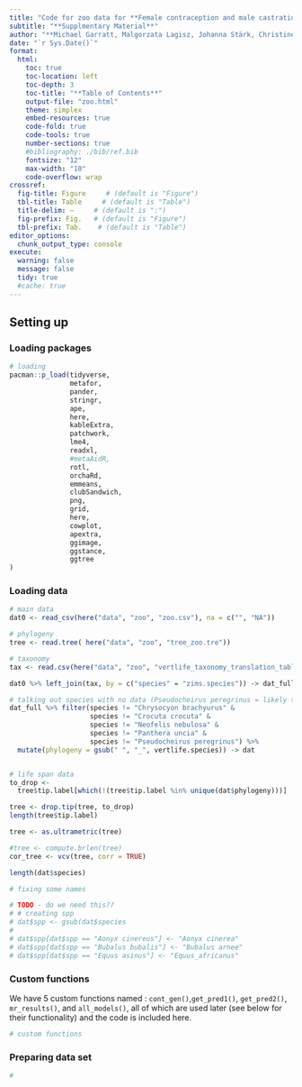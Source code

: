 ```yaml
---
title: "Code for zoo data for **Female contraception and male castration increase lifespan across vertebrates**"
subtitle: "**Supplmentary Material**"
author: "**Michael Garratt, Malgorzata Lagisz, Johanna Stärk, Christine Neyt, Michael Stout, José V. V. Isola, Veronica Cowl, Nannette Driver-Ruiz, Ashley D. Franklin, Monica M. McDonald, Katelyn Mucha, David Powell, Rachel Thompson, Susan L. Walker, Jean-Michel Gaillard, Dalia A. Conde, Jean-François Lemaître, Fernando Colchero and Shinichi Nakagawa**"
date: "`r Sys.Date()`"
format:
  html:
    toc: true
    toc-location: left
    toc-depth: 3
    toc-title: "**Table of Contents**"
    output-file: "zoo.html"
    theme: simplex
    embed-resources: true
    code-fold: true
    code-tools: true
    number-sections: true
    #bibliography: ./bib/ref.bib
    fontsize: "12"
    max-width: "10"
    code-overflow: wrap
crossref: 
  fig-title: Figure     # (default is "Figure")
  tbl-title: Table     # (default is "Table")
  title-delim: —     # (default is ":")
  fig-prefix: Fig.   # (default is "Figure")
  tbl-prefix: Tab.    # (default is "Table")
editor_options: 
  chunk_output_type: console
execute:
  warning: false
  message: false
  tidy: true
  #cache: true
---
```


## Setting up

### Loading packages

```r

# loading
pacman::p_load(tidyverse,
               metafor,
               pander,
               stringr,
               ape,
               here,
               kableExtra,
               patchwork,
               lme4,
               readxl,
               #metaAidR,
               rotl,
               orchaRd,
               emmeans,
               clubSandwich,
               png,
               grid,
               here,
               cowplot,
               apextra,
               ggimage,
               ggstance,
               ggtree
)

```

### Loading data

```r
# main data
dat0 <- read_csv(here("data", "zoo", "zoo.csv"), na = c("", "NA"))

# phylogeny
tree <- read.tree( here("data", "zoo", "tree_zoo.tre"))

# taxonomy
tax <- read.csv(here("data", "zoo", "vertlife_taxonomy_translation_table.csv"))

dat0 %>% left_join(tax, by = c("species" = "zims.species")) -> dat_full

# talking out species with no data (Pseudocheirus peregrinus = likely to be mistaks in data)
dat_full %>% filter(species != "Chrysocyon brachyurus" &
                    species != "Crocuta crocuta" &
                    species != "Neofelis nebulosa" &
                    species != "Panthera uncia" &
                    species != "Pseudocheirus peregrinus") %>% 
  mutate(phylogeny = gsub(" ", "_", vertlife.species)) -> dat


# life span data 
to_drop <-
  tree$tip.label[which(!(tree$tip.label %in% unique(dat$phylogeny)))]

tree <- drop.tip(tree, to_drop)
length(tree$tip.label)

tree <- as.ultrametric(tree)

#tree <- compute.brlen(tree)
cor_tree <- vcv(tree, corr = TRUE)

length(dat$species)

# fixing some names

# TODO - do we need this??
# # creating spp
# dat$spp <- gsub(dat$species
# 
# dat$spp[dat$spp == "Aonyx cinereus"] <- "Aonyx cinerea"
# dat$spp[dat$spp == "Bubalus bubalis"] <- "Bubalus arnee"
# dat$spp[dat$spp == "Equus asinus"] <- "Equus_africanus"


```

### Custom functions

We have 5 custom functions named : `cont_gen()`,`get_pred1()`, `get_pred2()`, `mr_results()`, and `all_models()`, all of which are used later (see below for their functionality) and the code is included here.

```r
# custom functions


```

### Preparing data set

```r

# 


```


